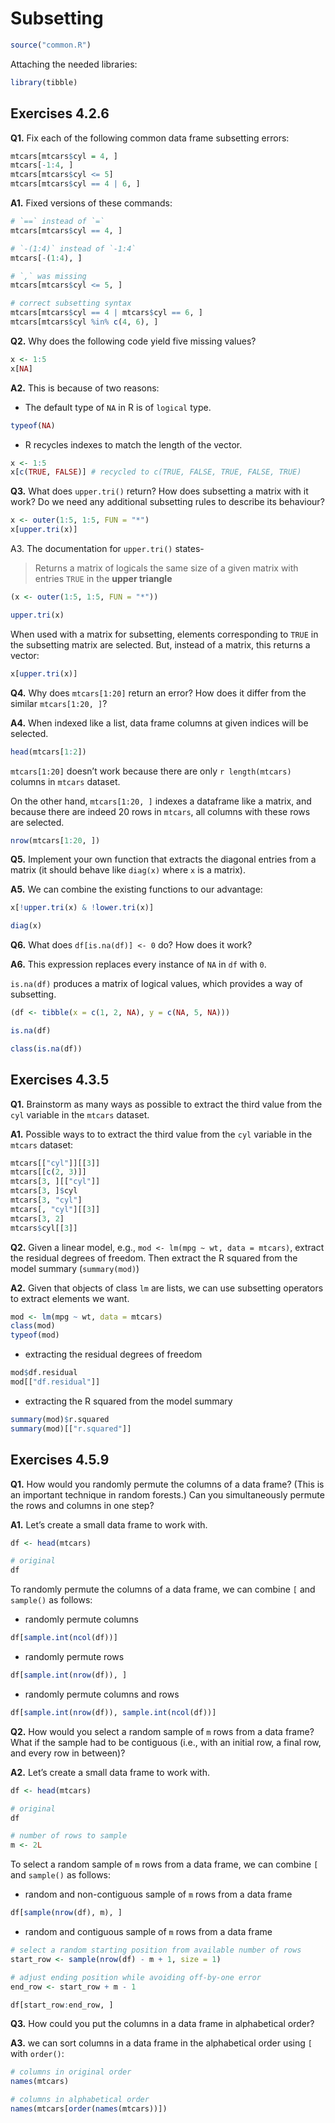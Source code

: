 # Subsetting

```r
source("common.R")
```

Attaching the needed libraries:

```r
library(tibble)
```

## Exercises 4.2.6

**Q1.** Fix each of the following common data frame subsetting errors:

```r
mtcars[mtcars$cyl = 4, ]
mtcars[-1:4, ]
mtcars[mtcars$cyl <= 5]
mtcars[mtcars$cyl == 4 | 6, ]
```

**A1.** Fixed versions of these commands:

```r
# `==` instead of `=`
mtcars[mtcars$cyl == 4, ]

# `-(1:4)` instead of `-1:4`
mtcars[-(1:4), ]

# `,` was missing
mtcars[mtcars$cyl <= 5, ]

# correct subsetting syntax
mtcars[mtcars$cyl == 4 | mtcars$cyl == 6, ]
mtcars[mtcars$cyl %in% c(4, 6), ]
```

**Q2.** Why does the following code yield five missing values?

```r
x <- 1:5
x[NA]
```

**A2.** This is because of two reasons:

- The default type of `NA` in R is of `logical` type.

```r
typeof(NA)
```

- R recycles indexes to match the length of the vector.

```r
x <- 1:5
x[c(TRUE, FALSE)] # recycled to c(TRUE, FALSE, TRUE, FALSE, TRUE)
```

**Q3.** What does `upper.tri()` return? How does subsetting a matrix with it work? Do we need any additional subsetting rules to describe its behaviour?

```r
x <- outer(1:5, 1:5, FUN = "*")
x[upper.tri(x)]
```

A3. The documentation for `upper.tri()` states-

> Returns a matrix of logicals the same size of a given matrix with entries `TRUE` in the **upper triangle**

```r
(x <- outer(1:5, 1:5, FUN = "*"))

upper.tri(x)
```

When used with a matrix for subsetting, elements corresponding to `TRUE` in the subsetting matrix are selected. But, instead of a matrix, this returns a vector:

```r
x[upper.tri(x)]
```

**Q4.** Why does `mtcars[1:20]` return an error? How does it differ from the similar `mtcars[1:20, ]`?

**A4.** When indexed like a list, data frame columns at given indices will be selected.

```r
head(mtcars[1:2])
```

`mtcars[1:20]` doesn't work because there are only `r length(mtcars)` columns in `mtcars` dataset.

On the other hand, `mtcars[1:20, ]` indexes a dataframe like a matrix, and because there are indeed 20 rows in `mtcars`, all columns with these rows are selected.

```r
nrow(mtcars[1:20, ])
```

**Q5.** Implement your own function that extracts the diagonal entries from a matrix (it should behave like `diag(x)` where `x` is a matrix).

**A5.** We can combine the existing functions to our advantage:

```r
x[!upper.tri(x) & !lower.tri(x)]

diag(x)
```

**Q6.** What does `df[is.na(df)] <- 0` do? How does it work?

**A6.** This expression replaces every instance of `NA` in `df` with `0`.

`is.na(df)` produces a matrix of logical values, which provides a way of subsetting.

```r
(df <- tibble(x = c(1, 2, NA), y = c(NA, 5, NA)))

is.na(df)

class(is.na(df))
```

## Exercises 4.3.5

**Q1.** Brainstorm as many ways as possible to extract the third value from the `cyl` variable in the `mtcars` dataset.

**A1.** Possible ways to to extract the third value from the `cyl` variable in the `mtcars` dataset:

```r
mtcars[["cyl"]][[3]]
mtcars[[c(2, 3)]]
mtcars[3, ][["cyl"]]
mtcars[3, ]$cyl
mtcars[3, "cyl"]
mtcars[, "cyl"][[3]]
mtcars[3, 2]
mtcars$cyl[[3]]
```

**Q2.** Given a linear model, e.g., `mod <- lm(mpg ~ wt, data = mtcars)`, extract the residual degrees of freedom. Then extract the R squared from the model summary (`summary(mod)`)

**A2.** Given that objects of class `lm` are lists, we can use subsetting operators to extract elements we want.

```r
mod <- lm(mpg ~ wt, data = mtcars)
class(mod)
typeof(mod)
```

- extracting the residual degrees of freedom

```r
mod$df.residual 
mod[["df.residual"]]
```

- extracting the R squared from the model summary

```r
summary(mod)$r.squared
summary(mod)[["r.squared"]]
```

## Exercises 4.5.9

**Q1.**  How would you randomly permute the columns of a data frame? (This is an important technique in random forests.) Can you simultaneously permute the rows and columns in one step?

**A1.** Let's create a small data frame to work with.

```r
df <- head(mtcars)

# original
df
```

To randomly permute the columns of a data frame, we can combine `[` and `sample()` as follows:

- randomly permute columns

```r
df[sample.int(ncol(df))]
```

- randomly permute rows

```r
df[sample.int(nrow(df)), ]
```

- randomly permute columns and rows

```r
df[sample.int(nrow(df)), sample.int(ncol(df))]
```

**Q2.** How would you select a random sample of `m` rows from a data frame?  What if the sample had to be contiguous (i.e., with an initial row, a final row, and every row in between)?

**A2.**  Let's create a small data frame to work with.

```r
df <- head(mtcars)

# original
df

# number of rows to sample
m <- 2L
```

To  select a random sample of `m` rows from a data frame, we can combine `[` and `sample()` as follows:

- random and non-contiguous sample of `m` rows from a data frame

```r
df[sample(nrow(df), m), ]
```

- random and contiguous sample of `m` rows from a data frame

```r
# select a random starting position from available number of rows
start_row <- sample(nrow(df) - m + 1, size = 1)

# adjust ending position while avoiding off-by-one error
end_row <- start_row + m - 1

df[start_row:end_row, ]
```

**Q3.** How could you put the columns in a data frame in alphabetical order?

**A3.** we can sort columns in a data frame in the alphabetical order using `[` with `order()`:

```r
# columns in original order
names(mtcars)

# columns in alphabetical order
names(mtcars[order(names(mtcars))])
```

